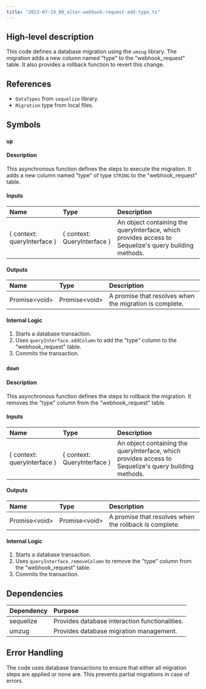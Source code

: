 ```yaml
---
title: "2023-07-19_00_alter-webhook-request-add-type.ts"
---
```


## High-level description
This code defines a database migration using the `umzug` library. The migration adds a new column named "type" to the "webhook_request" table. It also provides a rollback function to revert this change.

## References
- `DataTypes` from `sequelize` library.
- `Migration` type from local files.

## Symbols
### `up`
#### Description
This asynchronous function defines the steps to execute the migration. It adds a new column named "type" of type `STRING` to the "webhook_request" table.

#### Inputs
| Name | Type | Description |
|:-----|:-----|:------------|
| \{ context: queryInterface \} | \{ context: QueryInterface \} | An object containing the queryInterface, which provides access to Sequelize's query building methods. |

#### Outputs
| Name | Type | Description |
|:-----|:-----|:------------|
| Promise&lt;void&gt; | Promise&lt;void&gt; | A promise that resolves when the migration is complete. |

#### Internal Logic
1. Starts a database transaction.
2. Uses `queryInterface.addColumn` to add the "type" column to the "webhook_request" table.
3. Commits the transaction.

### `down`
#### Description
This asynchronous function defines the steps to rollback the migration. It removes the "type" column from the "webhook_request" table.

#### Inputs
| Name | Type | Description |
|:-----|:-----|:------------|
| \{ context: queryInterface \} | \{ context: QueryInterface \} | An object containing the queryInterface, which provides access to Sequelize's query building methods. |

#### Outputs
| Name | Type | Description |
|:-----|:-----|:------------|
| Promise&lt;void&gt; | Promise&lt;void&gt; | A promise that resolves when the rollback is complete. |

#### Internal Logic
1. Starts a database transaction.
2. Uses `queryInterface.removeColumn` to remove the "type" column from the "webhook_request" table.
3. Commits the transaction.

## Dependencies
| Dependency | Purpose |
|:-----------|:--------|
| sequelize | Provides database interaction functionalities. |
| umzug     | Provides database migration management. |

## Error Handling
The code uses database transactions to ensure that either all migration steps are applied or none are. This prevents partial migrations in case of errors.
